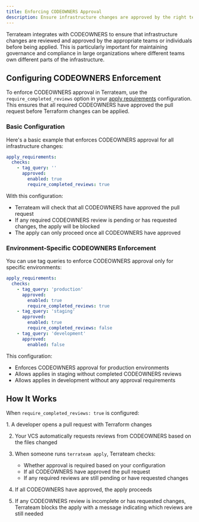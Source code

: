 ```yaml
---
title: Enforcing CODEOWNERS Approval
description: Ensure infrastructure changes are approved by the right teams using CODEOWNERS
---
```



Terrateam integrates with CODEOWNERS to ensure that infrastructure changes are reviewed and approved by the appropriate teams or individuals before being applied. This is particularly important for maintaining governance and compliance in large organizations where different teams own different parts of the infrastructure.

## Configuring CODEOWNERS Enforcement

To enforce CODEOWNERS approval in Terrateam, use the `require_completed_reviews` option in your [apply requirements](/reference/configuration/apply-requirements) configuration. This ensures that all required CODEOWNERS have approved the pull request before Terraform changes can be applied.

### Basic Configuration

Here's a basic example that enforces CODEOWNERS approval for all infrastructure changes:

```yaml
apply_requirements:
  checks:
    - tag_query: ''
      approved:
        enabled: true
        require_completed_reviews: true
```

With this configuration:
- Terrateam will check that all CODEOWNERS have approved the pull request
- If any required CODEOWNERS review is pending or has requested changes, the apply will be blocked
- The apply can only proceed once all CODEOWNERS have approved

### Environment-Specific CODEOWNERS Enforcement

You can use tag queries to enforce CODEOWNERS approval only for specific environments:

```yaml
apply_requirements:
  checks:
    - tag_query: 'production'
      approved:
        enabled: true
        require_completed_reviews: true
    - tag_query: 'staging'
      approved:
        enabled: true
        require_completed_reviews: false
    - tag_query: 'development'
      approved:
        enabled: false
```

This configuration:
- Enforces CODEOWNERS approval for production environments
- Allows applies in staging without completed CODEOWNERS reviews
- Allows applies in development without any approval requirements

## How It Works

When `require_completed_reviews: true` is configured:

<Steps>
1. A developer opens a pull request with Terraform changes

2. Your VCS automatically requests reviews from CODEOWNERS based on the files changed

3. When someone runs `terrateam apply`, Terrateam checks:
   - Whether approval is required based on your configuration
   - If all CODEOWNERS have approved the pull request
   - If any required reviews are still pending or have requested changes

4. If all CODEOWNERS have approved, the apply proceeds

5. If any CODEOWNERS review is incomplete or has requested changes, Terrateam blocks the apply with a message indicating which reviews are still needed
</Steps>

